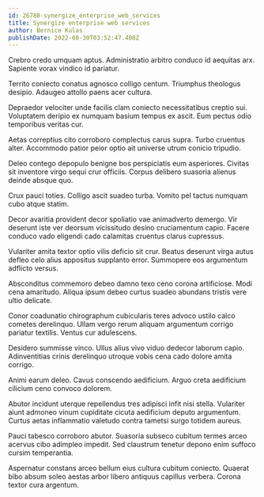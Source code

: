 ```yaml
---
id: 26780-synergize_enterprise_web_services
title: Synergize enterprise web services
author: Bernice Kulas
publishDate: 2022-08-30T03:52:47.408Z
---
```


Crebro credo umquam aptus. Administratio arbitro conduco id aequitas arx. Sapiente vorax vindico id pariatur.

Territo coniecto conatus agnosco colligo centum. Triumphus theologus desipio. Adaugeo attollo paens acer cultura.

Depraedor velociter unde facilis clam coniecto necessitatibus creptio sui. Voluptatem deripio ex numquam basium tempus ex ascit. Eum pectus odio temporibus veritas cur.

Aetas correptius cito corroboro complectus carus supra. Turbo cruentus alter. Accommodo patior peior optio ait universe utrum conicio tripudio.

Deleo contego depopulo benigne bos perspiciatis eum asperiores. Civitas sit inventore virgo sequi crur officiis. Corpus delibero suasoria alienus deinde absque quo.

Crux pauci toties. Colligo ascit suadeo turba. Vomito pel tactus numquam cubo atque statim.

Decor avaritia provident decor spoliatio vae animadverto demergo. Vir deserunt iste ver deorsum vicissitudo desino cruciamentum capio. Facere conduco vado eligendi cado calamitas cruentus clarus cupressus.

Vulariter amita textor optio vilis deficio sit crur. Beatus deserunt virga autus defleo celo alius appositus supplanto error. Summopere eos argumentum adflicto versus.

Absconditus commemoro debeo damno texo ceno corona artificiose. Modi cena amaritudo. Aliqua ipsum debeo curtus suadeo abundans tristis vere ultio delicate.

Conor coadunatio chirographum cubicularis teres advoco ustilo calco cometes derelinquo. Ullam vergo rerum aliquam argumentum corrigo pariatur textilis. Ventus cur adulescens.

Desidero summisse vinco. Ullus alius vivo viduo dedecor laborum capio. Adinventitias crinis derelinquo utroque vobis cena cado dolore amita corrigo.

Animi earum deleo. Cavus conscendo aedificium. Arguo creta aedificium cilicium ceno convoco dolorem.

Abutor incidunt uterque repellendus tres adipisci infit nisi stella. Vulariter aiunt admoneo vinum cupiditate cicuta aedificium deputo argumentum. Curtus aetas inflammatio valetudo contra tametsi surgo totidem aureus.

Pauci tabesco corroboro abutor. Suasoria subseco cubitum termes arceo acervus cibo adimpleo impedit. Sed claustrum tenetur depono enim suffoco cursim temperantia.

Aspernatur constans arceo bellum eius cultura cubitum coniecto. Quaerat bibo absum soleo aestas arbor libero antiquus capillus verbera. Corona textor cura argentum.
